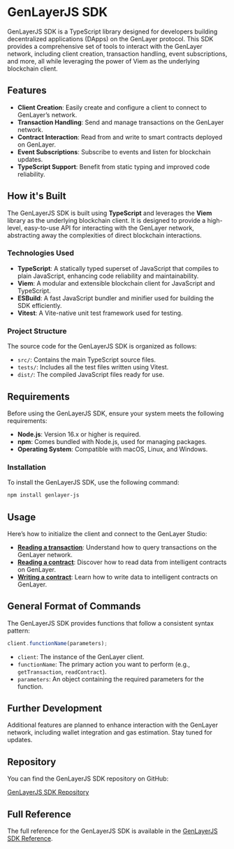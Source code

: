 # GenLayerJS SDK

GenLayerJS SDK is a TypeScript library designed for developers building decentralized applications (DApps) on the GenLayer protocol. This SDK provides a comprehensive set of tools to interact with the GenLayer network, including client creation, transaction handling, event subscriptions, and more, all while leveraging the power of Viem as the underlying blockchain client.

## Features

- **Client Creation**: Easily create and configure a client to connect to GenLayer’s network.
- **Transaction Handling**: Send and manage transactions on the GenLayer network.
- **Contract Interaction**: Read from and write to smart contracts deployed on GenLayer.
- **Event Subscriptions**: Subscribe to events and listen for blockchain updates.
- **TypeScript Support**: Benefit from static typing and improved code reliability.

## How it's Built

The GenLayerJS SDK is built using **TypeScript** and leverages the **Viem** library as the underlying blockchain client. It is designed to provide a high-level, easy-to-use API for interacting with the GenLayer network, abstracting away the complexities of direct blockchain interactions.

### Technologies Used

- **TypeScript**: A statically typed superset of JavaScript that compiles to plain JavaScript, enhancing code reliability and maintainability.
- **Viem**: A modular and extensible blockchain client for JavaScript and TypeScript.
- **ESBuild**: A fast JavaScript bundler and minifier used for building the SDK efficiently.
- **Vitest**: A Vite-native unit test framework used for testing.

### Project Structure

The source code for the GenLayerJS SDK is organized as follows:

- `src/`: Contains the main TypeScript source files.
- `tests/`: Includes all the test files written using Vitest.
- `dist/`: The compiled JavaScript files ready for use.

## Requirements

Before using the GenLayerJS SDK, ensure your system meets the following requirements:

- **Node.js**: Version 16.x or higher is required.
- **npm**: Comes bundled with Node.js, used for managing packages.
- **Operating System**: Compatible with macOS, Linux, and Windows.

### Installation

To install the GenLayerJS SDK, use the following command:

```bash
npm install genlayer-js
```

## Usage

Here’s how to initialize the client and connect to the GenLayer Studio:

- **[Reading a transaction](../intelligent-contracts/advanced-features/contract-to-contract-interaction)**: Understand how to query transactions on the GenLayer network.
- **[Reading a contract](/developers/decentralized-applications/reading-data)**: Discover how to read data from intelligent contracts on GenLayer.
- **[Writing a contract](../intelligent-contracts/tools/genlayer-studio/contract-state)**: Learn how to write data to intelligent contracts on GenLayer.

## General Format of Commands

The GenLayerJS SDK provides functions that follow a consistent syntax pattern:

```typescript
client.functionName(parameters);
```

- `client`: The instance of the GenLayer client.
- `functionName`: The primary action you want to perform (e.g., `getTransaction`, `readContract`).
- `parameters`: An object containing the required parameters for the function.


## Further Development

Additional features are planned to enhance interaction with the GenLayer network, including wallet integration and gas estimation. Stay tuned for updates.

## Repository

You can find the GenLayerJS SDK repository on GitHub:

[GenLayerJS SDK Repository](https://github.com/genlayerlabs/genlayer-js)

## Full Reference

The full reference for the GenLayerJS SDK is available in the [GenLayerJS SDK Reference](/references/genlayer-js).